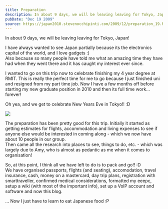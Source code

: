 ```yaml
---
title: Preparation
description: In about 9 days, we will be leaving leaving for Tokyo, Japan!   I have always wanted to see Japan partially because its the electronics capi...
pubDate: "Dec 19 2009"
source: https://japan2010.stevenocchipinti.com/2009/12/preparation_19.html
---
```



In about 9 days, we will be leaving leaving for Tokyo, Japan!

I have always wanted to see Japan partially because its the electronics capital of the world, and I love gadgets :)  
Also because so many people have told me what an amazing time they have had when they went there and it has caught my interest ever since.

I wanted to go on this trip now to celebrate finishing my 4 year degree at RMIT. This is really the perfect time for me to go because I just finished uni and resigned from my part time job. Now I have a few months off before starting my new graduate position in 2010 and then its full time work... forever!

Oh yea, and we get to celebrate New Years Eve in Tokyo!! :D

<Img originalAspectRatio src="2009-japan/ppx8b9cyd6lczyl255jq.jpg" />

The preparation has been pretty good for this trip. Initially it started as getting estimates for flights, accommodation and living expenses to see if anyone else would be interested in coming along - which we now have about 10 people in our group.  
Then came all the research into places to see, things to do, etc. - which was largely due to Amy, who is almost as pedantic as me when it comes to organisation!

So, at this point, I think all we have left to do is to pack and go!! :D  
We have organised passports, flights (and seating), accomodation, travel insurance, cash, money on a mastercard, day trip plans, registration with smarttraveller, confirmed medical considerations, formatted my eeepc, setup a wiki (with most of the important info), set up a VoIP account and software and now this blog.

... Now I just have to learn to eat Japanese food :P
